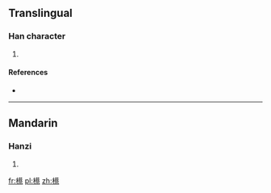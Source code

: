 ==Translingual==

===Han character===
{{Han char|rn=75|rad=木|as=14|sn=18|four=|canj=木廿月火 (DTBF)|ids=⿰[[木]][[蔡]]}}

# {{defn|Han|sort=木14}}

====References====
* {{Han ref|kx=0560.040|dkj=15797|hdz=21312.060|uh=6AD2|ud=27346}}

----

==Mandarin==

===Hanzi===
{{cmn-hanzi|pin=[[sà]] ([[sa4]]), [[zhì]] ([[zhi4]])|wg=sa<sup>4</sup>, chih<sup>4</sup>}}

# {{defn|lang=cmn|sort=木14}}

[[fr:櫒]]
[[pl:櫒]]
[[zh:櫒]]